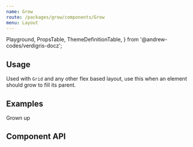 ```yaml
---
name: Grow
route: /packages/grow/components/Grow
menu: Layout
---
```


  Playground,
  PropsTable,
  ThemeDefinitionTable,
} from '@andrew-codes/verdigris-docz';

## Usage

Used with `Grid` and any other flex based layout, use this when an element should grow to fill its parent.

## Examples

<Playground data-test="examples">
  <div style={{ display: 'flex', width: '50%' }}>
    <Border color="black">
      <Grow>Grown up</Grow>
    </Border>
  </div>
</Playground>

## Component API

<PropsTable of={Grow} />
